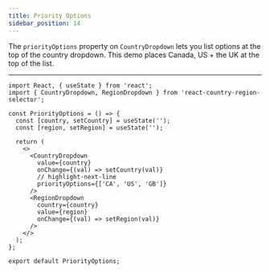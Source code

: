 ```yaml
---
title: Priority Options
sidebar_position: 14
---
```



The `priorityOptions` property on `CountryDropdown` lets you list options at the top of the country dropdown.
This demo places Canada, US + the UK at the top of the list.

<PriorityOptions />

---

```tsx
import React, { useState } from 'react';
import { CountryDropdown, RegionDropdown } from 'react-country-region-selector';

const PriorityOptions = () => {
  const [country, setCountry] = useState('');
  const [region, setRegion] = useState('');

  return (
    <>
      <CountryDropdown
        value={country}
        onChange={(val) => setCountry(val)}
        // highlight-next-line
        priorityOptions={['CA', 'US', 'GB']}
      />
      <RegionDropdown
        country={country}
        value={region}
        onChange={(val) => setRegion(val)}
      />
    </>
  );
};

export default PriorityOptions;
```
